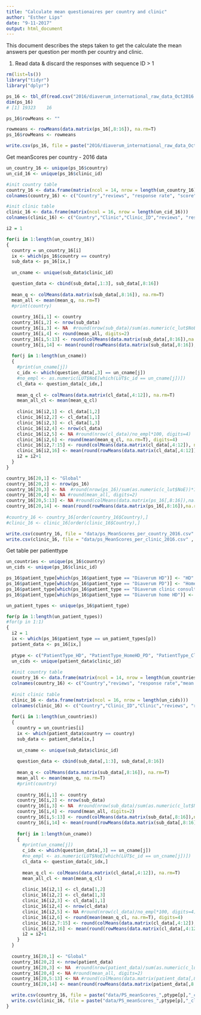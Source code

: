```yaml
---
title: "Calculate mean questionaires per country and clinic"
author: "Esther Lips"
date: "9-11-2017"
output: html_document
---
```


This document describes the steps taken to get the calculate the mean answers per question per month per country and clinic. 

1) Read data & discard the responses with sequence ID > 1

```r
rm(list=ls())
library("tidyr")
library("dplyr")
```

```r
ps_16 <- tbl_df(read.csv("2016/diaverum_international_raw_data_Oct2016.csv", sep=';', header=T, colClasses = "character", skip=3, encoding="UTF-8"))
dim(ps_16)
# [1] 19323    16

ps_16$rowMeans <- ""

rowmeans <- rowMeans(data.matrix(ps_16[,8:16]), na.rm=T)
ps_16$rowMeans <- rowmeans

write.csv(ps_16, file = paste("2016/diaverum_international_raw_data_Oct2016_EL_edit.csv"), row.names=F)

```
Get meanScores per country - 2016 data

```r

un_country_16 <- unique(ps_16$country)
un_cid_16 <- unique(ps_16$clinic_id)

#init country table
country_16 <- data.frame(matrix(ncol = 14, nrow = length(un_country_16)+1))
colnames(country_16) <- c("Country","reviews", "response rate", "score", paste("X", 1:9, sep=""), "rowMeans")

#init clinic table
clinic_16 <- data.frame(matrix(ncol = 16, nrow = length(un_cid_16)))
colnames(clinic_16) <- c("Country","Clinic","Clinic_ID","reviews", "response rate", "score", paste("X", 1:9, sep=""), "rowMeans")

i2 = 1 

for(i in 1:length(un_country_16))
{
  country = un_country_16[i]
  ix <- which(ps_16$country == country)
  sub_data <- ps_16[ix,]
  
  un_cname <- unique(sub_data$clinic_id)

  question_data <- cbind(sub_data[,1:3], sub_data[,8:16])
  
  mean_q <- colMeans(data.matrix(sub_data[,8:16]), na.rm=T)
  mean_all <- mean(mean_q, na.rm=T)
  #print(country)
  
  country_16[i,1] <- country
  country_16[i,2] <- nrow(sub_data)
  country_16[i,3] <- NA  #round(nrow(sub_data)/sum(as.numeric(c_lut$NoE))*100, digits=4)
  country_16[i,4] <- round(mean_all, digits=2)
  country_16[i,5:13] <- round(colMeans(data.matrix(sub_data[,8:16]),na.rm=T), digits=4)
  country_16[i,14] <- mean(round(rowMeans(data.matrix(sub_data[,8:16]),na.rm=T), digits=4), na.rm=T)
  
  for(j in 1:length(un_cname))
  {
    #print(un_cname[j])
    c_idx <- which(question_data[,3] == un_cname[j])
    #no_empl <- as.numeric(LUT$NoE[which(LUT$c_id == un_cname[j])])
    cl_data <- question_data[c_idx,]
    
    mean_q_cl <- colMeans(data.matrix(cl_data[,4:12]), na.rm=T)
    mean_all_cl <- mean(mean_q_cl)
    
    clinic_16[i2,1] <- cl_data[1,2]
    clinic_16[i2,2] <- cl_data[1,1]
    clinic_16[i2,3] <- cl_data[1,3]
    clinic_16[i2,4] <- nrow(cl_data)
    clinic_16[i2,5] <- NA #round(nrow(cl_data)/no_empl*100, digits=4)
    clinic_16[i2,6] <- round(mean(mean_q_cl, na.rm=T), digits=4)
    clinic_16[i2,7:15] <- round(colMeans(data.matrix(cl_data[,4:12]), na.rm=T), digits=4)
    clinic_16[i2,16] <- mean(round(rowMeans(data.matrix(cl_data[,4:12]), na.rm=T), digits=4), na.rm=T)
    i2 = i2+1
  }
}

country_16[20,1] <- "Global"
country_16[20,2] <- nrow(ps_16)
country_16[20,3] <- NA  #round(nrow(ps_16)/sum(as.numeric(c_lut$NoE))*100, digits=4)
country_16[20,4] <- NA #round(mean_all, digits=2)
country_16[20,5:13] <- NA #round(colMeans(data.matrix(ps_16[,8:16]),na.rm=T), digits=4)
country_16[20,14] <- mean(round(rowMeans(data.matrix(ps_16[,8:16]),na.rm=T), digits=4), na.rm=T)
  
#country_16 <- country_16[order(country_16$Country),]
#clinic_16 <- clinic_16[order(clinic_16$Country),]

write.csv(country_16, file = "data/ps_MeanScores_per_country_2016.csv" , row.names=F, fileEncoding = "UTF-8" )
write.csv(clinic_16, file = "data/ps_MeanScores_per_clinic_2016.csv" , row.names=F)

```
Get table per patienttype
```r
un_countries <- unique(ps_16$country)
un_cids <- unique(ps_16$clinic_id)

ps_16$patient_type[which(ps_16$patient_type == "Diaverum HD")] <- "HD"
ps_16$patient_type[which(ps_16$patient_type == "Diaverum PD")] <- "Home HD/PD"
ps_16$patient_type[which(ps_16$patient_type == "Diaverum clinic consultations")] <- "Clinic Consult"
ps_16$patient_type[which(ps_16$patient_type == "Diaverum home HD")] <- "Home HD/PD"

un_patient_types <- unique(ps_16$patient_type)

for(p in 1:length(un_patient_types))
#for(p in 1:1)
{
  i2 = 1 
  ix <- which(ps_16$patient_type == un_patient_types[p])
  patient_data <- ps_16[ix,]
  
  ptype <- c("PatientType_HD", "PatientType_HomeHD_PD", "PatientType_Clinic_Consult") # for filenames
  un_cids <- unique(patient_data$clinic_id)
  
  #init country table
  country_16 <- data.frame(matrix(ncol = 14, nrow = length(un_countries)))
  colnames(country_16) <- c("Country","reviews", "response rate","mean score", c(paste("X1.", 1:9, sep="")),"rowMean")
  
  #init clinic table
  clinic_16 <- data.frame(matrix(ncol = 16, nrow = length(un_cids)))
  colnames(clinic_16) <- c("Country","Clinic_ID","Clinic","reviews", "response rate", "mean score", c(paste("X1.", 1:9, sep="")), "rowMean")
  
  for(i in 1:length(un_countries))
  {
    country = un_countries[i]
    ix <- which(patient_data$country == country)
    sub_data <- patient_data[ix,]
    
    un_cname <- unique(sub_data$clinic_id)
  
    question_data <- cbind(sub_data[,1:3], sub_data[,8:16])
    
    mean_q <- colMeans(data.matrix(sub_data[,8:16]), na.rm=T)
    mean_all <- mean(mean_q, na.rm=T)
    #print(country)
    
    country_16[i,1] <- country
    country_16[i,2] <- nrow(sub_data)
    country_16[i,3] <- NA  #round(nrow(sub_data)/sum(as.numeric(c_lut$NoE))*100, digits=4)
    country_16[i,4] <- round(mean_all, digits=2)
    country_16[i,5:13] <- round(colMeans(data.matrix(sub_data[,8:16]),na.rm=T), digits=4)
    country_16[i,14] <- mean(round(rowMeans(data.matrix(sub_data[,8:16]),na.rm=T), digits=4), na.rm=T)
    
    for(j in 1:length(un_cname))
    {
      #print(un_cname[j])
      c_idx <- which(question_data[,3] == un_cname[j])
      #no_empl <- as.numeric(LUT$NoE[which(LUT$c_id == un_cname[j])])
      cl_data <- question_data[c_idx,]
      
      mean_q_cl <- colMeans(data.matrix(cl_data[,4:12]), na.rm=T)
      mean_all_cl <- mean(mean_q_cl)
      
      clinic_16[i2,1] <- cl_data[1,2]
      clinic_16[i2,2] <- cl_data[1,3]
      clinic_16[i2,3] <- cl_data[1,1]
      clinic_16[i2,4] <- nrow(cl_data)
      clinic_16[i2,5] <- NA #round(nrow(cl_data)/no_empl*100, digits=4)
      clinic_16[i2,6] <- round(mean(mean_q_cl, na.rm=T), digits=4)
      clinic_16[i2,7:15] <- round(colMeans(data.matrix(cl_data[,4:12]), na.rm=T), digits=4)
      clinic_16[i2,16] <- mean(round(rowMeans(data.matrix(cl_data[,4:12]), na.rm=T), digits=4), na.rm=T)
      i2 = i2+1
    }
  }
  
  country_16[20,1] <- "Global"
  country_16[20,2] <- nrow(patient_data)
  country_16[20,3] <- NA  #round(nrow(patient_data)/sum(as.numeric(c_lut$NoE))*100, digits=4)
  country_16[20,4] <- NA #round(mean_all, digits=2)
  country_16[20,5:13] <- NA #round(colMeans(data.matrix(patient_data[,8:16]),na.rm=T), digits=4)
  country_16[20,14] <- mean(round(rowMeans(data.matrix(patient_data[,8:16]),na.rm=T), digits=4), na.rm=T)

  write.csv(country_16, file = paste("data/PS_meanScores_",ptype[p],"_countries_2016.csv",sep='') , row.names=F )
  write.csv(clinic_16, file = paste("data/PS_meanScores_",ptype[p],"_clinics_2016.csv",sep=''), row.names=F )
}

```

